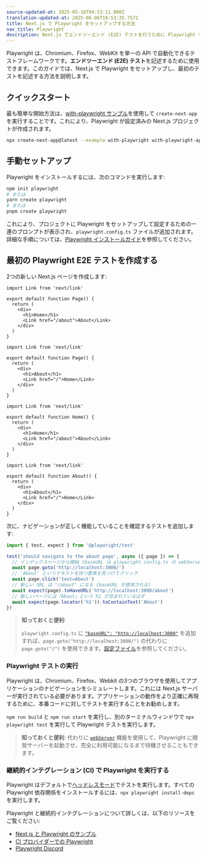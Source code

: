 ```yaml
---
source-updated-at: 2025-05-16T04:52:11.000Z
translation-updated-at: 2025-06-06T16:53:35.757Z
title: Next.js で Playwright をセットアップする方法
nav_title: Playwright
description: Next.js でエンドツーエンド (E2E) テストを行うために Playwright をセットアップする方法を学びます。
---
```


Playwright は、Chromium、Firefox、WebKit を単一の API で自動化できるテストフレームワークです。**エンドツーエンド (E2E) テスト**を記述するために使用できます。このガイドでは、Next.js で Playwright をセットアップし、最初のテストを記述する方法を説明します。

## クイックスタート

最も簡単な開始方法は、[with-playwright サンプル](https://github.com/vercel/next.js/tree/canary/examples/with-playwright)を使用して `create-next-app` を実行することです。これにより、Playwright が設定済みの Next.js プロジェクトが作成されます。

```bash filename="Terminal"
npx create-next-app@latest --example with-playwright with-playwright-app
```

## 手動セットアップ

Playwright をインストールするには、次のコマンドを実行します:

```bash filename="Terminal"
npm init playwright
# または
yarn create playwright
# または
pnpm create playwright
```

これにより、プロジェクトに Playwright をセットアップして設定するための一連のプロンプトが表示され、`playwright.config.ts` ファイルが追加されます。詳細な手順については、[Playwright インストールガイド](https://playwright.dev/docs/intro#installation)を参照してください。

## 最初の Playwright E2E テストを作成する

2つの新しい Next.js ページを作成します:

<AppOnly>

```tsx filename="app/page.tsx"
import Link from 'next/link'

export default function Page() {
  return (
    <div>
      <h1>Home</h1>
      <Link href="/about">About</Link>
    </div>
  )
}
```

```tsx filename="app/about/page.tsx"
import Link from 'next/link'

export default function Page() {
  return (
    <div>
      <h1>About</h1>
      <Link href="/">Home</Link>
    </div>
  )
}
```

</AppOnly>

<PagesOnly>

```tsx filename="pages/index.ts"
import Link from 'next/link'

export default function Home() {
  return (
    <div>
      <h1>Home</h1>
      <Link href="/about">About</Link>
    </div>
  )
}
```

```tsx filename="pages/about.ts"
import Link from 'next/link'

export default function About() {
  return (
    <div>
      <h1>About</h1>
      <Link href="/">Home</Link>
    </div>
  )
}
```

</PagesOnly>

次に、ナビゲーションが正しく機能していることを確認するテストを追加します:

```ts filename="tests/example.spec.ts"
import { test, expect } from '@playwright/test'

test('should navigate to the about page', async ({ page }) => {
  // インデックスページから開始 (baseURL は playwright.config.ts の webServer で設定)
  await page.goto('http://localhost:3000/')
  // 'About' というテキストを持つ要素を見つけてクリック
  await page.click('text=About')
  // 新しい URL は "/about" になる (baseURL が使用される)
  await expect(page).toHaveURL('http://localhost:3000/about')
  // 新しいページには「About」という h1 が含まれているはず
  await expect(page.locator('h1')).toContainText('About')
})
```

> **知っておくと便利**:
>
> `playwright.config.ts` に [`"baseURL": "http://localhost:3000"`](https://playwright.dev/docs/api/class-testoptions#test-options-base-url) を追加すれば、`page.goto("http://localhost:3000/")` の代わりに `page.goto("/")` を使用できます。[設定ファイル](https://playwright.dev/docs/test-configuration)を参照してください。

### Playwright テストの実行

Playwright は、Chromium、Firefox、Webkit の3つのブラウザを使用してアプリケーションのナビゲーションをシミュレートします。これには Next.js サーバーが実行されている必要があります。アプリケーションの動作をより正確に再現するために、本番コードに対してテストを実行することをお勧めします。

`npm run build` と `npm run start` を実行し、別のターミナルウィンドウで `npx playwright test` を実行して Playwright テストを実行します。

> **知っておくと便利**: 代わりに [`webServer`](https://playwright.dev/docs/test-webserver/) 機能を使用して、Playwright に開発サーバーを起動させ、完全に利用可能になるまで待機させることもできます。

### 継続的インテグレーション (CI) で Playwright を実行する

Playwright はデフォルトで[ヘッドレスモード](https://playwright.dev/docs/ci#running-headed)でテストを実行します。すべての Playwright 依存関係をインストールするには、`npx playwright install-deps` を実行します。

Playwright と継続的インテグレーションについて詳しくは、以下のリソースをご覧ください:

- [Next.js と Playwright のサンプル](https://github.com/vercel/next.js/tree/canary/examples/with-playwright)
- [CI プロバイダーでの Playwright](https://playwright.dev/docs/ci)
- [Playwright Discord](https://discord.com/invite/playwright-807756831384403968)